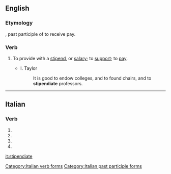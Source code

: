 ==English==

===Etymology===
{{etyl|la|en}} {{lena}} {{term|stipendiatus}}, past participle of {{term|stipendiari}} to receive pay.

===Verb===
{{en-verb|stipendiat|es}}

# {{context|transitive|lang=en}} To provide with a [[stipend]], or [[salary]]; to [[support]]; to [[pay]].
#: {{rfquotek|Evelyn}}
#* I. Taylor
#*: It is good to endow colleges, and to found chairs, and to '''stipendiate''' professors.

{{Webster 1913}}

----

==Italian==

===Verb===
{{head|it}}

# {{conjugation of|stipendiare||2|p|pres|ind|lang=it}}
# {{conjugation of|stipendiare||2|p|imp|lang=it}}
# {{conjugation of|stipendiare||2|p|pres|sub|lang=it}}
# {{feminine plural of|stipendiato|lang=it}}

[[Category:Italian verb forms]]
[[Category:Italian past participle forms]]

[[it:stipendiate]]